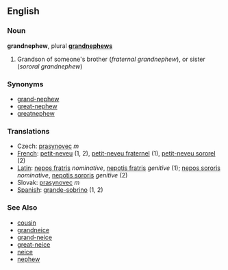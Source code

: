 ==English==

===Noun===
'''grandnephew''', plural '''[[grandnephews]]'''

#Grandson of someone's brother (''fraternal grandnephew''), or sister (''sororal grandnephew'')

===Synonyms===
*[[grand-nephew]]
*[[great-nephew]]
*[[greatnephew]]

===Translations===
*Czech: [[prasynovec]]  ''m''
*[[French]]: [[petit-neveu]] (1, 2), [[petit-neveu fraternel]] (1), [[petit-neveu sororel]] (2)
*[[Latin]]: [[nepos fratris]] ''nominative'', [[nepotis fratris]] ''genitive'' (1); [[nepos sororis]] ''nominative'', [[nepotis sororis]] ''genitive'' (2)
*Slovak: [[prasynovec]]  ''m''
*[[Spanish]]: [[grande-sobrino]] (1, 2)

===See Also===
*[[cousin]]
*[[grandneice]]
*[[grand-neice]]
*[[great-neice]]
*[[neice]]
*[[nephew]]